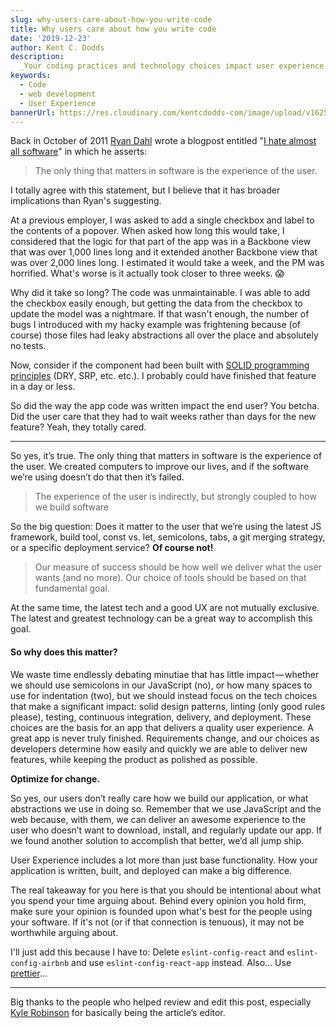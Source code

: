 ```yaml
---
slug: why-users-care-about-how-you-write-code
title: Why users care about how you write code
date: '2019-12-23'
author: Kent C. Dodds
description:
  _Your coding practices and technology choices impact user experience..._
keywords:
  - Code
  - web development
  - User Experience
bannerUrl: https://res.cloudinary.com/kentcdodds-com/image/upload/v1625033533/kentcdodds.com/content/blog/why-users-care-about-how-you-write-code/banner.jpg
---
```


Back in October of 2011 [Ryan Dahl](http://tinyclouds.org) wrote a blogpost
entitled "[I hate almost all software](http://tinyclouds.org/rant.html)" in
which he asserts:

> The only thing that matters in software is the experience of the user.

I totally agree with this statement, but I believe that it has broader
implications than Ryan's suggesting.

At a previous employer, I was asked to add a single checkbox and label to the
contents of a popover. When asked how long this would take, I considered that
the logic for that part of the app was in a Backbone view that was over 1,000
lines long and it extended another Backbone view that was over 2,000 lines long.
I estimated it would take a week, and the PM was horrified. What's worse is it
actually took closer to three weeks. 😱

Why did it take so long? The code was unmaintainable. I was able to add the
checkbox easily enough, but getting the data from the checkbox to update the
model was a nightmare. If that wasn't enough, the number of bugs I introduced
with my hacky example was frightening because (of course) those files had leaky
abstractions all over the place and absolutely no tests.

Now, consider if the component had been built with
[SOLID programming principles](http://butunclebob.com/ArticleS.UncleBob.PrinciplesOfOod)
(DRY, SRP, etc. etc.). I probably could have finished that feature in a day or
less.

So did the way the app code was written impact the end user? You betcha. Did the
user care that they had to wait weeks rather than days for the new feature?
Yeah, they totally cared.

---

So yes, it’s true. The only thing that matters in software is the experience of
the user. We created computers to improve our lives, and if the software we’re
using doesn’t do that then it’s failed.

> The experience of the user is indirectly, but strongly coupled to how we build
> software

So the big question: Does it matter to the user that we’re using the latest JS
framework, build tool, const vs. let, semicolons, tabs, a git merging strategy,
or a specific deployment service? **Of course not!**

> Our measure of success should be how well we deliver what the user wants (and
> no more). Our choice of tools should be based on that fundamental goal.

At the same time, the latest tech and a good UX are not mutually exclusive. The
latest and greatest technology can be a great way to accomplish this goal.

#### So why does this matter?

We waste time endlessly debating minutiae that has little impact — whether we
should use semicolons in our JavaScript (no), or how many spaces to use for
indentation (two), but we should instead focus on the tech choices that make a
significant impact: solid design patterns, linting (only good rules please),
testing, continuous integration, delivery, and deployment. These choices are the
basis for an app that delivers a quality user experience. A great app is never
truly finished. Requirements change, and our choices as developers determine how
easily and quickly we are able to deliver new features, while keeping the
product as polished as possible.

**Optimize for change.**

So yes, our users don’t really care how we build our application, or what
abstractions we use in doing so. Remember that we use JavaScript and the web
because, with them, we can deliver an awesome experience to the user who doesn’t
want to download, install, and regularly update our app. If we found another
solution to accomplish that better, we’d all jump ship.

User Experience includes a lot more than just base functionality. How your
application is written, built, and deployed can make a big difference.

The real takeaway for you here is that you should be intentional about what you
spend your time arguing about. Behind every opinion you hold firm, make sure
your opinion is founded upon what's best for the people using your software. If
it's not (or if that connection is tenuous), it may not be worthwhile arguing
about.

I'll just add this because I have to: Delete `eslint-config-react` and
`eslint-config-airbnb` and use `eslint-config-react-app` instead. Also... Use
[prettier](https://prettier.io/)...

---

Big thanks to the people who helped review and edit this post, especially
[Kyle Robinson](https://twitter.com/ksr583) for basically being the article’s
editor.
